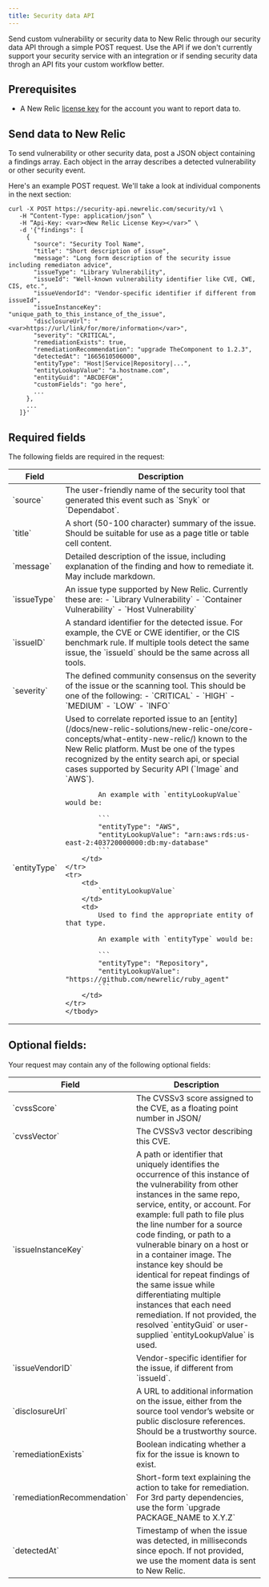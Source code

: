 ```yaml
---
title: Security data API
---
```


Send custom vulnerability or security data to New Relic through our security data API through a simple POST request. Use the API if we don't currently support your security service with an integration or if sending security data throgh an API fits your custom workflow better.

## Prerequisites

- A New Relic [license key](/docs/accounts-partnerships/install-new-relic/account-setup/license-key) for the account you want to report data to.    


## Send data to New Relic

To send vulnerability or other security data, post a JSON object containing a findings array. Each object in the array describes a detected vulnerability or other security event. 

Here's an example POST request. We'll take a look at individual components in the next section:

```
curl -X POST https://security-api.newrelic.com/security/v1 \
   -H “Content-Type: application/json” \
   -H “Api-Key: <var><New Relic License Key></var>” \
   -d '{"findings": [
     {
       "source": "Security Tool Name",
       "title": "Short description of issue",
       "message": "Long form description of the security issue including remediaton advice",
       "issueType": "Library Vulnerability",
       "issueId": "Well-known vulnerability identifier like CVE, CWE, CIS, etc.",
       "issueVendorId": "Vendor-specific identifier if different from issueId",
       "issueInstanceKey": "unique_path_to_this_instance_of_the_issue",
       "disclosureUrl": "<var>https://url/link/for/more/information</var>",
       "severity": "CRITICAL",
       "remediationExists": true,
       "remediationRecommendation": "upgrade TheComponent to 1.2.3",
       "detectedAt": "1665610506000",
       "entityType": "Host|Service|Repository|...",
       "entityLookupValue": "a.hostname.com",
       "entityGuid": "ABCDEFGH",
       "customFields": "go here",
       ...
     },
     ...
   ]}'
```

## Required fields

The following fields are required in the request:

<table>
  <thead>
    <tr>
      <th style={{ width: "200px" }}>
        Field
      </th>
      <th>
        Description
      </th>
    </tr>
  </thead>
    <tbody>
    <tr>
      <td>
        `source`
      </td>
      <td>
        The user-friendly name of the security tool that generated this event such as `Snyk` or `Dependabot`.
      </td>
    </tr>
    <tr>
      <td>
        `title`
      </td>
      <td>
        A short (50-100 character) summary of the issue. Should be suitable for use as a page title or table cell content.
      </td>
    </tr>
    <tr> 
      <td>
        `message`
      </td>
      <td>
        Detailed description of the issue, including explanation of the finding and how to remediate it. May include markdown.
      </td>
    </tr> 
    <tr> 
      <td>
        `issueType`
      </td>
      <td>
        An issue type supported by New Relic. Currently these are:
        - `Library Vulnerability`
        - `Container Vulnerability`
        - `Host Vulnerability`
      </td>
    </tr>      
    <tr>
      <td>
        `issueID`
      </td>
      <td>
        A standard identifier for the detected issue. For example, the CVE or CWE identifier, or the  CIS benchmark rule. If multiple tools detect the same issue, the `issueId` should be the same across all tools.
      </td>
    </tr>
    <tr>
      <td>
        `severity`
      </td>
      <td>
        The defined community consensus on the severity of the issue or the scanning tool. This should be one of the following:
        - `CRITICAL`
        - `HIGH`
        - `MEDIUM`
        - `LOW`
        - `INFO`
      </td>
    </tr>
    <tr>
        <td>
            `entityType`
        </td>
        <td>
            Used to correlate reported issue to an [entity](/docs/new-relic-solutions/new-relic-one/core-concepts/what-entity-new-relic/) known to the New Relic platform. Must be one of the types recognized by the entity search api, or special cases supported by Security API (`Image` and `AWS`).

            An example with `entityLookupValue` would be:

            ```
            "entityType": "AWS",
            "entityLookupValue": "arn:aws:rds:us-east-2:403720000000:db:my-database"
            ```
        </td>
    </tr>
    <tr>
        <td>
            `entityLookupValue`
        </td>
        <td>
            Used to find the appropriate entity of that type.

            An example with `entityType` would be:

            ```
            "entityType": "Repository",
            "entityLookupValue": "https://github.com/newrelic/ruby_agent"
            ```
        </td>
    </tr>
    </tbody>
</table>

## Optional fields:

Your request may contain any of the following optional fields:

<table>
  <thead>
    <tr>
      <th style={{ width: "200px" }}>
        Field
      </th>
      <th>
        Description
      </th>
    </tr>
  </thead>
    <tbody>
    <tr>
        <td>
            `cvssScore`
        </td>
        <td>
            The CVSSv3 score assigned to the CVE, as a floating point number in JSON/
        </td>
    </tr>
    <tr>
        <td>
            `cvssVector`
        </td>
        <td>
            The CVSSv3 vector describing this CVE.
        </td>
    </tr>
    <tr>
      <td>
        `issueInstanceKey`
      </td>
      <td>
        A path or identifier that uniquely identifies the occurrence of this instance of the vulnerability from other instances in the same repo, service, entity, or account. For example: full path to file plus the line number for a source code finding, or path to a vulnerable binary on a host or in a container image. The instance key should be identical for repeat findings of the same issue while differentiating multiple instances that each need remediation. If not provided, the resolved `entityGuid` or user-supplied `entityLookupValue` is used.
      </td>
    </tr>
    <tr>
        <td>
            `issueVendorID`
        </td>
        <td>
            Vendor-specific identifier for the issue, if different from `issueId`.
        </td>
    </tr>
    <tr>
        <td>
            `disclosureUrl`
        </td>
        <td>
            A URL to additional information on the issue, either from the source tool vendor’s website or public disclosure references. Should be a trustworthy source.
        </td>
    </tr>
    <tr>
        <td>
            `remediationExists`
        </td>
        <td>
            Boolean indicating whether a fix for the issue is known to exist.
        </td>
    </tr>
    <tr>
        <td>
            `remediationRecommendation`
        </td>
        <td>
            Short-form text explaining the action to take for remediation. For 3rd party dependencies, use the form `upgrade PACKAGE_NAME to X.Y.Z`
        </td>
    </tr>
    <tr>
        <td>
            `detectedAt`
        </td>
        <td>
            Timestamp of when the issue was detected, in milliseconds since epoch. If not provided, we use the moment data is sent to New Relic.   
        </td>
    </tr>
    </tbody>
</table>



